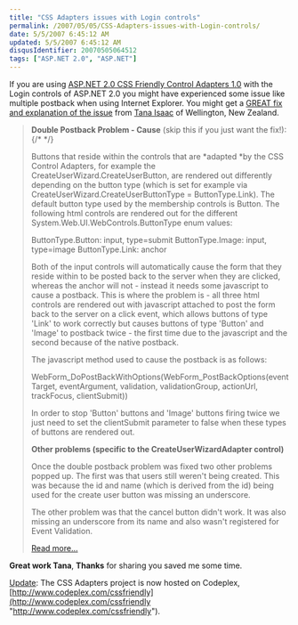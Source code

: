 ```yaml
---
title: "CSS Adapters issues with Login controls"
permalink: /2007/05/05/CSS-Adapters-issues-with-Login-controls/
date: 5/5/2007 6:45:12 AM
updated: 5/5/2007 6:45:12 AM
disqusIdentifier: 20070505064512
tags: ["ASP.NET 2.0", "ASP.NET"]
---
```

If you are using [ASP.NET 2.0 CSS Friendly Control Adapters 1.0](http://www.asp.net/cssadapters/) with the Login controls of ASP.NET 2.0 you might have experienced some issue like multiple postback when using Internet Explorer. You might get a [GREAT fix and explanation of the issue](http://forums.asp.net/ShowPost.aspx?PostID=1676119) from [Tana Isaac](http://forums.asp.net/members/ticanaer.aspx) of Wellington, New Zealand.

> **Double Postback Problem - Cause** (skip this if you just want the fix!):
{/* <!-- more --> */}
> 
> Buttons that reside within the controls that are *adapted *by the CSS Control Adapters, for example the CreateUserWizard.CreateUserButton, are rendered out differently depending on the button type (which is set for example via CreateUserWizard.CreateUserButtonType = ButtonType.Link). The default button type used by the membership controls is Button. The following html controls are rendered out for the different System.Web.UI.WebControls.ButtonType enum values:
> 
> ButtonType.Button: input, type=submit
> ButtonType.Image: input, type=image
> ButtonType.Link: anchor
> 
> Both of the input controls will automatically cause the form that they reside within to be posted back to the server when they are clicked, whereas the anchor will not - instead it needs some javascript to cause a postback. This is where the problem is - all three html controls are rendered out with javascript attached to post the form back to the server on a click event, which allows buttons of type 'Link' to work correctly but causes buttons of type 'Button' and 'Image' to postback twice - the first time due to the javascript and the second because of the native postback.
> 
> The javascript method used to cause the postback is as follows:
> 
> WebForm_DoPostBackWithOptions(WebForm_PostBackOptions(eventTarget, eventArgument, validation, validationGroup, actionUrl, trackFocus, clientSubmit))
> 
> In order to stop 'Button' buttons and 'Image' buttons firing twice we just need to set the clientSubmit parameter to false when these types of buttons are rendered out.
> 
> **Other problems (specific to the CreateUserWizardAdapter control)**
> 
> Once the double postback problem was fixed two other problems popped up. The first was that users still weren't being created. This was because the id and name (which is derived from the id) being used for the create user button was missing an underscore.
> 
> The other problem was that the cancel button didn't work. It was also missing an underscore from its name and also wasn't registered for Event Validation.
> 
> [Read more...](http://forums.asp.net/ShowPost.aspx?PostID=1676119)

**Great work Tana**, **Thanks** for sharing you saved me some time.

<u>Update</u>: The CSS Adapters project is now hosted on Codeplex, [http://www.codeplex.com/cssfriendly](http://www.codeplex.com/cssfriendly "http://www.codeplex.com/cssfriendly").
